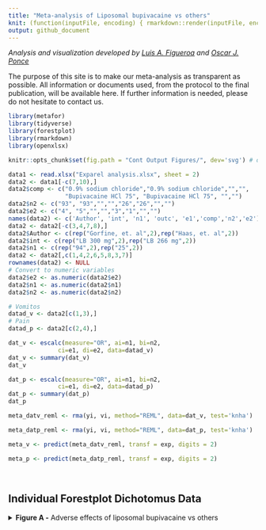 ```yaml
---
title: "Meta-analysis of Liposomal bupivacaine vs others"
knit: (function(inputFile, encoding) { rmarkdown::render(inputFile, encoding = encoding, output_file = paste0(dirname(inputFile),'/README.md')) })
output: github_document
---
```

<i> Analysis and visualization developed by [Luis A. Figueroa](https://twitter.com/LuisFig1706) and [Oscar J. Ponce](https://twitter.com/PonceOJ)</i>

The purpose of this site is to make our meta-analysis as transparent as possible. All information or documents used, from the protocol to the final publication, will be available here. If further information is needed, please do not hesitate to contact us.

```r
library(metafor)
library(tidyverse)
library(forestplot)
library(rmarkdown)
library(openxlsx)

knitr::opts_chunk$set(fig.path = "Cont Output Figures/", dev='svg') # dev = 'png'
```

```r
data1 <- read.xlsx("Exparel analysis.xlsx", sheet = 2)
data2 <- data1[-c(7,10),]
data2$comp <- c("0.9% sodium chloride","0.9% sodium chloride","","",
                "Bupivacaine HCl 75", "Bupivacaine HCl 75", "","")
data2$n2 <- c("93", "93","","","26","26","","")
data2$e2 <- c("4", "5","","","3","1","","")
names(data2) <- c('Author', 'int', 'n1', 'outc', 'e1','comp','n2','e2')
data2 <- data2[-c(3,4,7,8),]
data2$Author <- c(rep("Gorfine, et. al",2),rep("Haas, et. al",2))
data2$int <- c(rep("LB 300 mg",2),rep("LB 266 mg",2))
data2$n1 <- c(rep("94",2),rep("25",2))
data2 <- data2[,c(1,4,2,6,5,8,3,7)]
rownames(data2) <- NULL
# Convert to numeric variables
data2$e2 <- as.numeric(data2$e2)
data2$n1 <- as.numeric(data2$n1)
data2$n2 <- as.numeric(data2$n2)

# Vomitos
datad_v <- data2[c(1,3),]
# Pain
datad_p <- data2[c(2,4),] 
```

```r
dat_v <- escalc(measure="OR", ai=n1, bi=n2,
              ci=e1, di=e2, data=datad_v)
dat_v <- summary(dat_v)
dat_v

dat_p <- escalc(measure="OR", ai=n1, bi=n2,
              ci=e1, di=e2, data=datad_p)
dat_p <- summary(dat_p)
dat_p
```

```r
meta_datv_reml <- rma(yi, vi, method="REML", data=dat_v, test='knha')

meta_datp_reml <- rma(yi, vi, method="REML", data=dat_p, test='knha')
```

```r
meta_v <- predict(meta_datv_reml, transf = exp, digits = 2)

meta_p <- predict(meta_datp_reml, transf = exp, digits = 2)
```

<br>
<h2>Individual Forestplot Dichotomus Data</h2>


<details>

<summary><b>Figure A -</b> Adverse effects of liposomal bupivacaine vs others</summary>
<br>

```r
col1f <- c("Author", datad_v$Author, 
      paste("Overall Odds Ratio for", meta_datv_reml$k, "studies"),
      paste("(Tau^2 = ", (formatC(meta_datv_reml$tau2, digits=2, format="f")), ", df = ", 
            (meta_datv_reml$parms),
            ", p ", (ifelse(meta_datv_reml$QEp < 0.001, 
                            paste("< 0.001"),
                            paste("= ", formatC(meta_datv_reml$QEp, digits=3, format="f")))),
            "; ", "I^2", " = ", (formatC(meta_datv_reml$I2, digits=1, format="f")), "%)"),
      NA, NA,
      "Author", datad_p$Author, 
      paste("Overall Odds Ratio for", meta_datp_reml$k, "studies"),
      paste("(Tau^2 = ", (formatC(meta_datp_reml$tau2, digits=2, format="f")), ", df = ", 
            (meta_datp_reml$parms),
            ", p ", (ifelse(meta_datp_reml$QEp < 0.001, 
                            paste("< 0.001"),
                            paste("= ", formatC(meta_datp_reml$QEp, digits=3, format="f")))),
            "; ", "I^2", " = ", (formatC(meta_datp_reml$I2, digits=1, format="f")), "%)"))

col2f <- c("Liposomal Bupivacaine (n/N)",
      paste(dat_v$e1,"/", dat_v$n1), paste0(sum(dat_v$e1), " / ", sum(dat_v$n1)), NA,
      NA, NA, 
      "Liposomal Bupivacaine (n/N)",
      paste(dat_p$e1,"/", dat_p$n1), paste0(sum(dat_p$e1), " / ", sum(dat_p$n1)), NA)

col3f <- c("others (n/N)",
      paste(dat_v$e2,"/", dat_v$n2), paste0(sum(dat_v$e2), " / ", sum(dat_v$n2)), NA,
      NA, NA,
      "others (n/N)",
      paste(dat_p$e2,"/", dat_p$n2), paste0(sum(dat_p$e2), " / ", sum(dat_p$n2)), NA)

col4f <- c("Odds Ratio (95% CI)", paste0(formatC(exp(dat_v$yi), digits = 2, format = "f"), 
                                        " ( ",formatC(exp(dat_v$ci.lb), format='f', digits=2),
                                        " - ", formatC(exp(dat_v$ci.ub), format='f',digits=2), " ) "),
          paste(formatC(meta_v$pred, format = 'f', digits=2),
            "(", formatC(meta_v$ci.lb, format = 'f', digits = 2),
            "-", formatC(meta_v$ci.ub, format = 'f', digits = 2), ")"), NA,
          NA, NA,
          "Odds Ratio (95% CI)", paste0(formatC(exp(dat_p$yi), digits = 2, format = "f"), 
                                        " ( ",formatC(exp(dat_p$ci.lb), format='f', digits=2),
                                        " - ", formatC(exp(dat_p$ci.ub), format='f',digits=2), " ) "),
          paste(formatC(meta_p$pred, format = 'f', digits=2),
            "(", formatC(meta_p$ci.lb, format = 'f', digits = 2),
            "-", formatC(meta_p$ci.ub, format = 'f', digits = 2), ")"), NA)

col5f <- c("Weight(%)", paste(formatC(weights(meta_datv_reml), format='f', digits = 1),'%'), NA, NA,
           NA, NA,
           "Weight(%)", paste(formatC(weights(meta_datp_reml), format='f', digits = 1),'%'), NA, NA)

text1f <- cbind(col1f, col2f, col3f, col4f, col5f)

# Adding subtitles
subtitle1 <- c("Vomiting", rep(NA, 4))
subtitle2 <- c("Pain During Bowel Movements", rep(NA,4))

text1f <- rbind(text1f[1,], subtitle1, text1f[2:6,], subtitle2, text1f[c(9:12),])
rownames(text1f) <- NULL


cf <- structure(list(
          mean = c(rep(NA, 2), exp(dat_v$yi), 2, NA,NA,NA, exp(dat_p$yi), meta_p$pred,NA),
          lower = c(rep(NA, 2), exp(dat_v$ci.lb), 0.1, NA,NA,NA, exp(dat_p$ci.lb), meta_p$ci.lb, NA),
          upper = c(rep(NA, 2), exp(dat_v$ci.ub), 95, NA, NA,NA,exp(dat_p$ci.ub), meta_p$ci.ub, NA)),
          .Names = c("mean", "lower", "upper"),
          row.names = c(NA, -1L*nrow(text1f)),
          class = "data.frame")

sizes1f <- c(NA, NA, (weights(meta_datv_reml)*0.01), 1,NA, NA,
             NA, (weights(meta_datp_reml)*0.01), 1, NA)
names(sizes1f) <- NULL

plotf <- forestplot(text1f, 
             graph.pos = 4,
             zero = 1,
             cf,
             new_page = TRUE,
             colgap = unit(5, "mm"),
             hrzl_lines = list("2" = gpar (lwd=1, columns=1:6, col="black")),
             lineheight=unit(0.7,'cm'),
             boxsize = sizes1f,
             is.summary = c(rep(T, 2), rep(F, 2), T,T,T,T, rep(F, 2), T,T),
             align = c('l', rep('c', 2), 'l', 'l'),
             ci.vertices = TRUE,
             txt_gp = fpTxtGp(label = gpar (cex=0.9), 
                              ticks = gpar(cex = 0.9, fontface="bold"),
                              summary = gpar(cex = 0.9),
                              xlab = gpar(cex=0.9)),
             xticks = log(c(0.1, 0.5, 1, 4, 15,  95)),
             xlog=T,
             clip = c(0.1, 95),
             grid = c(0.1, 0.5, 4, 15, 95),
             lwd.xaxis = 1,
             lwd.ci = 2.2,
             lwd.zero = 2,
             graphwidth = unit(10,"cm"),
             col=fpColors(box="black",line="grey", zero = 'dodgerblue4', axes="grey20", summary="black"))
plotf

```

</details>